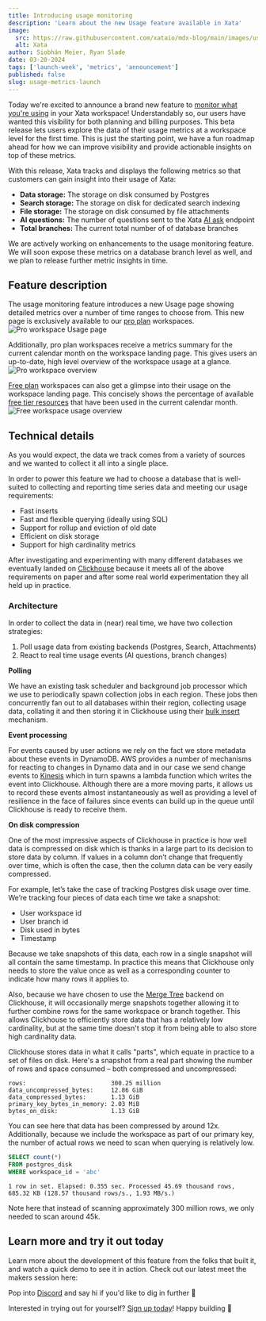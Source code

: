 ```yaml
---
title: Introducing usage monitoring
description: 'Learn about the new Usage feature available in Xata'
image:
  src: https://raw.githubusercontent.com/xataio/mdx-blog/main/images/usage-insights-launch.jpg
  alt: Xata
author: Siobhán Meier, Ryan Slade
date: 03-20-2024
tags: ['launch-week', 'metrics', 'announcement']
published: false
slug: usage-metrics-launch
---
```


Today we're excited to announce a brand new feature to [monitor what you're using](/docs/usage-metrics) in your Xata workspace! Understandably so, our users have wanted this visibility for both planning and billing purposes. This beta release lets users explore the data of their usage metrics at a workspace level for the first time. This is just the starting point, we have a fun roadmap ahead for how we can improve visibility and provide actionable insights on top of these metrics.

With this release, Xata tracks and displays the following metrics so that customers can gain insight into their usage of Xata:

- **Data storage:** The storage on disk consumed by Postgres
- **Search storage:** The storage on disk for dedicated search indexing
- **File storage:** The storage on disk consumed by file attachments
- **AI questions:** The number of questions sent to the Xata [AI ask](https://xata.io/docs/sdk/ask) endpoint
- **Total branches:** The current total number of of database branches

We are actively working on enhancements to the usage monitoring feature. We will soon expose these metrics on a database branch level as well, and we plan to release further metric insights in time.

## Feature description

The usage monitoring feature introduces a new Usage page showing detailed metrics over a number of time ranges to choose from. This new page is exclusively available to our [pro plan](/docs/concepts/pricing#pro-plan) workspaces.
![Pro workspace Usage page](images/usage-metrics-launch/pro-usage-details.png)

Additionally, pro plan workspaces receive a metrics summary for the current calendar month on the workspace landing page. This gives users an up-to-date, high level overview of the workspace usage at a glance.
![Pro workspace overview](images/usage-metrics-launch/pro-usage-overview.png)

[Free plan](/docs/concepts/pricing#free-plan) workspaces can also get a glimpse into their usage on the workspace landing page. This concisely shows the percentage of available [free tier resources](/docs/concepts/pricing#pricing-plans) that have been used in the current calendar month.
![Free workspace usage overview](images/usage-metrics-launch/free-usage-overview.png)

## Technical details

As you would expect, the data we track comes from a variety of sources and we wanted to collect it all into a single place.

In order to power this feature we had to choose a database that is well-suited to collecting and reporting time series data and meeting our usage requirements:

- Fast inserts
- Fast and flexible querying (ideally using SQL)
- Support for rollup and eviction of old date
- Efficient on disk storage
- Support for high cardinality metrics

After investigating and experimenting with many different databases we eventually landed on [Clickhouse](https://clickhouse.com/) because it meets all of the above requirements on paper and after some real world experimentation they all held up in practice.

### Architecture

In order to collect the data in (near) real time, we have two collection strategies:

1.  Poll usage data from existing backends (Postgres, Search, Attachments)
2.  React to real time usage events (AI questions, branch changes)

**Polling**

We have an existing task scheduler and background job processor which we use to periodically spawn collection jobs in each region. These jobs then concurrently fan out to all databases within their region, collecting usage data, collating it and then storing it in Clickhouse using their [bulk insert](https://clickhouse.com/docs/en/cloud/bestpractices/bulk-inserts) mechanism.

**Event processing**

For events caused by user actions we rely on the fact we store metadata about these events in DynamoDB. AWS provides a number of mechanisms for reacting to changes in Dynamo data and in our case we send change events to [Kinesis](https://aws.amazon.com/pm/kinesis/?trk=76c15db0-b03d-4489-8fe0-42aff7b6e211&sc_channel=ps&ef_id=Cj0KCQjwncWvBhD_ARIsAEb2HW9zGa3r1jh-nzDKgk5C1rMZRK7bdwnIRJRxh3hdsW48wzVwj2ooGr8aArRlEALw_wcB:G:s&s_kwcid=AL!4422!3!651612449030!e!!g!!amazon%20kinesis!19828211163!146688868243&gclid=Cj0KCQjwncWvBhD_ARIsAEb2HW9zGa3r1jh-nzDKgk5C1rMZRK7bdwnIRJRxh3hdsW48wzVwj2ooGr8aArRlEALw_wcB) which in turn spawns a lambda function which writes the event into Clickhouse. Although there are a more moving parts, it allows us to record these events almost instantaneously as well as providing a level of resilience in the face of failures since events can build up in the queue until Clickhouse is ready to receive them.

**On disk compression**

One of the most impressive aspects of Clickhouse in practice is how well data is compressed on disk which is thanks in a large part to its decision to store data by column. If values in a column don’t change that frequently over time, which is often the case, then the column data can be very easily compressed.

For example, let’s take the case of tracking Postgres disk usage over time. We’re tracking four pieces of data each time we take a snapshot:

- User workspace id
- User branch id
- Disk used in bytes
- Timestamp

Because we take snapshots of this data, each row in a single snapshot will all contain the same timestamp. In practice this means that Clickhouse only needs to store the value once as well as a corresponding counter to indicate how many rows it applies to.

Also, because we have chosen to use the [Merge Tree](https://clickhouse.com/docs/en/engines/table-engines/mergetree-family/mergetree) backend on Clickhouse, it will occasionally merge snapshots together allowing it to further combine rows for the same workspace or branch together. This allows Clickhouse to efficiently store data that has a relatively low cardinality, but at the same time doesn't stop it from being able to also store high cardinality data.

Clickhouse stores data in what it calls "parts", which equate in practice to a set of files on disk. Here's a snapshot from a real part showing the number of rows and space consumed – both compressed and uncompressed:

```text
rows:                        300.25 million
data_uncompressed_bytes:     12.86 GiB
data_compressed_bytes:       1.13 GiB
primary_key_bytes_in_memory: 2.03 MiB
bytes_on_disk:               1.13 GiB
```

You can see here that data has been compressed by around 12x. Additionally, because we include the workspace as part of our primary key, the number of actual rows we need to scan when querying is relatively low.

```sql
SELECT count(*)
FROM postgres_disk
WHERE workspace_id = 'abc'
```

```
1 row in set. Elapsed: 0.355 sec. Processed 45.69 thousand rows, 685.32 KB (128.57 thousand rows/s., 1.93 MB/s.)
```

Note here that instead of scanning approximately 300 million rows, we only needed to scan around 45k.

## Learn more and try it out today

Learn more about the development of this feature from the folks that built it, and watch a quick demo to see it in action. Check out our latest meet the makers session here:

<ArticleVideo platform="youtube" src="https://www.youtube.com/embed/veaD8k4S7Ec?si=NEUTTTAkVuaSLapX" />

Pop into [Discord](https://xata.io/discord) and say hi if you'd like to dig in further 👋

Interested in trying out for yourself? [Sign up today](https://app.xata.io/signup)! Happy building 🦋
